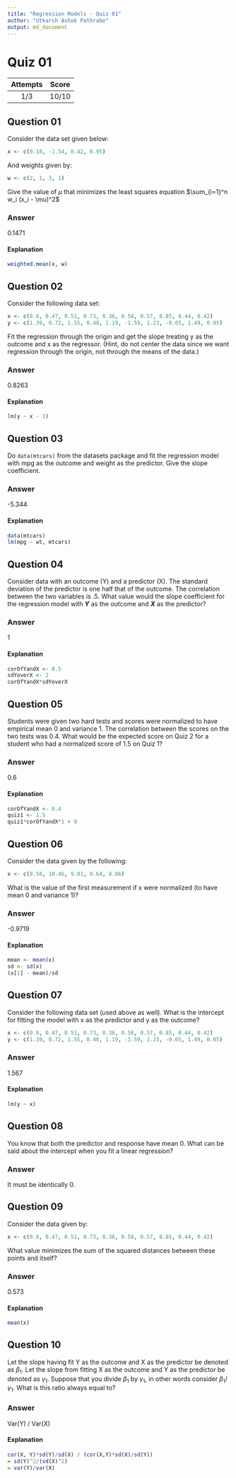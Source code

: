 ```yaml
---
title: "Regression Models - Quiz 01"
author: "Utkarsh Ashok Pathrabe"
output: md_document
---
```


Quiz 01
=======  

|Attempts|Score|  
|:------:|:---:|  
|   1/3  |10/10|  

Question 01
-----------  
Consider the data set given below:  
```r
x <- c(0.18, -1.54, 0.42, 0.95)
```  
And weights given by:  
```r
w <- c(2, 1, 3, 1)
```  
Give the value of $\mu$ that minimizes the least squares equation $\sum_{i=1}^n w_i (x_i - \mu)^2$  

### Answer  
0.1471  

#### Explanation  
```r
weighted.mean(x, w)
```  

Question 02
-----------  
Consider the following data set:  
```r
x <- c(0.8, 0.47, 0.51, 0.73, 0.36, 0.58, 0.57, 0.85, 0.44, 0.42)
y <- c(1.39, 0.72, 1.55, 0.48, 1.19, -1.59, 1.23, -0.65, 1.49, 0.05)
```  
Fit the regression through the origin and get the slope treating y as the outcome and x as the regressor. (Hint, do not center the data since we want regression through the origin, not through the means of the data.)  

### Answer  
0.8263  

#### Explanation  
```r
lm(y ~ x - 1)
```  

Question 03  
-----------  
Do `data(mtcars)` from the datasets package and fit the regression model with mpg as the outcome and weight as the predictor. Give the slope coefficient.  

### Answer  
-5.344  

#### Explanation  
```r
data(mtcars)
lm(mpg ~ wt, mtcars)
```

Question 04
-----------  
Consider data with an outcome (Y) and a predictor (X). The standard deviation of the predictor is one half that of the outcome. The correlation between the two variables is .5. What value would the slope coefficient for the regression model with <b><i>Y</i></b> as the outcome and <b><i>X</i></b> as the predictor?  

### Answer  
1  

#### Explanation  
```r
corOfYandX <- 0.5
sdYoverX <- 2
corOfYandX*sdYoverX
```

Question 05
-----------  
Students were given two hard tests and scores were normalized to have empirical mean 0 and variance 1. The correlation between the scores on the two tests was 0.4. What would be the expected score on Quiz 2 for a student who had a normalized score of 1.5 on Quiz 1?  

### Answer  
0.6  

#### Explanation  
```r
corOfYandX <- 0.4
quiz1 <- 1.5
quiz1*corOfYandX*1 + 0
```  

Question 06
-----------  
Consider the data given by the following:  
```r
x <- c(8.58, 10.46, 9.01, 9.64, 8.86)
```  
What is the value of the first measurement if x were normalized (to have mean 0 and variance 1)?

### Answer  
-0.9719  

#### Explanation  
```r
mean <- mean(x)
sd <- sd(x)
(x[1] - mean)/sd
```  

Question 07
-----------  
Consider the following data set (used above as well). What is the intercept for fitting the model with x as the predictor and y as the outcome?  
```r
x <- c(0.8, 0.47, 0.51, 0.73, 0.36, 0.58, 0.57, 0.85, 0.44, 0.42)
y <- c(1.39, 0.72, 1.55, 0.48, 1.19, -1.59, 1.23, -0.65, 1.49, 0.05)
```  

### Answer  
1.567  

#### Explanation  
```r
lm(y ~ x)
```  

Question 08
-----------  
You know that both the predictor and response have mean 0. What can be said about the intercept when you fit a linear regression?  

### Answer  
It must be identically 0.  

Question 09
-----------  
Consider the data given by:  
```r
x <- c(0.8, 0.47, 0.51, 0.73, 0.36, 0.58, 0.57, 0.85, 0.44, 0.42)
```  
What value minimizes the sum of the squared distances between these points and itself?  

### Answer  
0.573  

#### Explanation  
```r
mean(x)
```  

Question 10
-----------  
Let the slope having fit Y as the outcome
and X as the predictor be denoted as $\beta_1$. Let the slope from fitting X as the outcome and Y as the predictor be denoted as $\gamma_1$. Suppose that you divide $\beta_1$ by $\gamma_1$, in other words consider $\beta_1 / \gamma_1$. What is this ratio always equal to?  

### Answer  
Var(Y) / Var(X)  

#### Explanation  
```r
cor(X, Y)*sd(Y)/sd(X) / (cor(X,Y)*sd(X)/sd(Y))
= sd(Y)^2/(sd(X)^2) 
= var(Y)/var(X)
```  